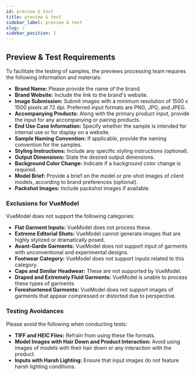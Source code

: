 ```yaml
---
id: preview & test
title: preview & test
sidebar_label: preview & test
slug: /
sidebar_position: 1
---
```


## Preview & Test Requirements

To facilitate the testing of samples, the previews processing team requires the following information and materials:

- **Brand Name:** Please provide the name of the brand.
- **Brand Website:** Include the link to the brand's website.
- **Image Submission:** Submit images with a minimum resolution of 1500 x 1500 pixels at 72 dpi. Preferred input formats are PNG, JPG, and JPEG.
- **Accompanying Products:** Along with the primary product input, provide the input for any accompanying or pairing products.
- **End Use Case Information:** Specify whether the sample is intended for internal use or for display on a website.
- **Sample Naming Convention:** If applicable, provide the naming convention for the samples.
- **Styling Instructions:** Include any specific styling instructions (optional).
- **Output Dimensions:** State the desired output dimensions.
- **Background Color Change:** Indicate if a background color change is required.
- **Model Brief:** Provide a brief on the model or pre-shot images of client models, according to brand preferences (optional).
- **Packshot Images:** Include packshot images if available.

### Exclusions for VueModel

VueModel does not support the following categories:

- **Flat Garment Inputs:** VueModel does not process these.
- **Extreme Editorial Shots:** VueModel cannot generate images that are highly stylized or dramatically posed.
- **Avant-Garde Garments:** VueModel does not support input of garments with unconventional and experimental designs.
- **Footwear Category:** VueModel does not support inputs related to this category.
- **Caps and Similar Headwear:** These are not supported by VueModel.
- **Draped and Extremely Fluid Garments:** VueModel is unable to process these types of garments.
- **Foreshortened Garments:** VueModel does not support images of garments that appear compressed or distorted due to perspective.

### Testing Avoidances

Please avoid the following when conducting tests:

- **TIFF and HEIC Files:** Refrain from using these file formats.
- **Model Images with Hair Down and Product Interaction:** Avoid using images of models with their hair down or any interaction with the product.
- **Inputs with Harsh Lighting:** Ensure that input images do not feature harsh lighting conditions.
